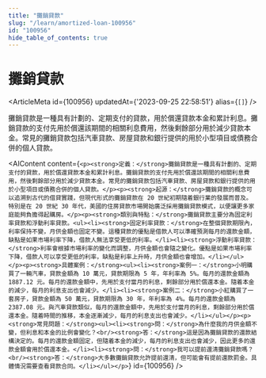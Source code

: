 ```yaml
---
title: "攤銷貸款"
slug: "/learn/amortized-loan-100956"
id: "100956"
hide_table_of_contents: true
---
```



# 攤銷貸款

<ArticleMeta id={100956} updatedAt={'2023-09-25 22:58:51'} alias={`[]`} />
<div className='border-solid border-b border-t-0 my-4 border-[var(--ifm-color-gray-300)]' />

攤銷貸款是一種具有計劃的、定期支付的貸款，用於償還貸款本金和累計利息。攤銷貸款的支付先用於償還該期間的相關利息費用，然後剩餘部分用於減少貸款本金。常見的攤銷貸款包括汽車貸款、房屋貸款和銀行提供的用於小型項目或債務合併的個人貸款。

<AIContent content={`<p><strong>定義：</strong>攤銷貸款是一種具有計劃的、定期支付的貸款，用於償還貸款本金和累計利息。攤銷貸款的支付先用於償還該期間的相關利息費用，然後剩餘部分用於減少貸款本金。常見的攤銷貸款包括汽車貸款、房屋貸款和銀行提供的用於小型項目或債務合併的個人貸款。</p><p><strong>起源：</strong>攤銷貸款的概念可以追溯到古代的借貸實踐，但現代形式的攤銷貸款在 20 世紀初期隨着銀行業的發展而普及。特別是在 20 世紀 30 年代，美國的住房貸款市場開始廣泛採用攤銷貸款模式，以便讓更多家庭能夠負擔得起購房。</p><p><strong>類別與特點：</strong>攤銷貸款主要分為固定利率貸款和浮動利率貸款。<ul><li><strong>固定利率貸款：</strong>在整個貸款期限內，利率保持不變，月供金額也固定不變。這種貸款的優點是借款人可以準確預測每月的還款金額，缺點是如果市場利率下降，借款人無法享受更低的利率。</li><li><strong>浮動利率貸款：</strong>利率會根據市場利率的變化而調整，月供金額也會隨之變化。優點是如果市場利率下降，借款人可以享受更低的利率，缺點是利率上升時，月供金額也會增加。</li></ul></p><p><strong>具體案例：</strong><ul><li><strong>案例一：</strong>小明購買了一輛汽車，貸款金額為 10 萬元，貸款期限為 5 年，年利率為 5%。每月的還款金額為 1887.12 元。每月的還款金額中，先用於支付當月的利息，剩餘部分用於償還本金。隨着本金的減少，每月的利息支出也會減少。</li><li><strong>案例二：</strong>小紅購買了一套房子，貸款金額為 50 萬元，貸款期限為 30 年，年利率為 4%。每月的還款金額為 2387.08 元。與汽車貸款類似，每月的還款金額中，先用於支付當月的利息，剩餘部分用於償還本金。隨着時間的推移，本金逐漸減少，每月的利息支出也會減少。</li></ul></p><p><strong>常見問題：</strong><ul><li><strong>問：</strong>為什麼我的月供金額不變，但利息和本金的比例會變化？<br/><strong>答：</strong>這是因為攤銷貸款的還款結構決定的。每月的還款金額固定，但隨着本金的減少，每月的利息支出也會減少，因此更多的還款金額會用於償還本金。</li><li><strong>問：</strong>我可以提前還清攤銷貸款嗎？<br/><strong>答：</strong>大多數攤銷貸款允許提前還清，但可能會有提前還款罰金。具體情況需要查看貸款合同。</li></ul></p>`} id={100956} />

